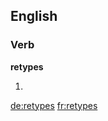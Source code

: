 ==English==

===Verb===
'''retypes'''

# {{en-third-person singular of|retype}}

[[de:retypes]]
[[fr:retypes]]